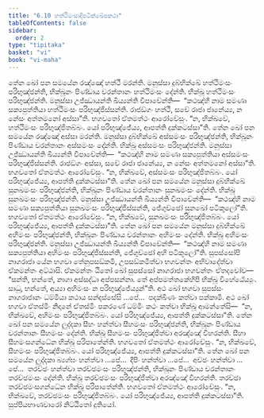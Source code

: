 ```yaml
---
title: "6.10 හත්ථිමංසාදිපටික්ඛේපකථා"
tableOfContents: false
sidebar:
  order: 2
type: "tipitaka"
basket: "vi"
book: "vi-maha"
---
```



<DynamicBreadcrumb />

<Division number="281" book="vi-maha">

<Paragraph number="1271" book="vi-maha">
තේන ඛෝ පන සමයේන රඤ්ඤෝ හත්ථී මරන්ති. මනුස්සා දුබ්භික්ඛේ හත්ථිමංසං පරිභුඤ්ජන්ති, භික්ඛූනං පිණ්ඩාය චරන්තානං හත්ථිමංසං දේන්ති. භික්ඛූ හත්ථිමංසං පරිභුඤ්ජන්ති. මනුස්සා උජ්ඣායන්ති ඛිය්‍යන්ති විපාචේන්ති—  “කථඤ්හි නාම සමණා සක්‍යපුත්තියා හත්ථිමංසං පරිභුඤ්ජිස්සන්ති. රාජඞ්ගං හත්ථී, සචේ රාජා ජානේය්‍ය, න නේසං අත්තමනෝ අස්සා”ති. භගවතෝ ඒතමත්ථං ආරෝචේසුං. “න, භික්ඛවේ, හත්ථිමංසං පරිභුඤ්ජිතබ්බං. යෝ පරිභුඤ්ජේය්‍ය, ආපත්ති දුක්කටස්සා”ති.
</Paragraph>

<Paragraph number="1272" book="vi-maha">
තේන ඛෝ පන සමයේන රඤ්ඤෝ අස්සා මරන්ති. මනුස්සා දුබ්භික්ඛේ අස්සමංසං පරිභුඤ්ජන්ති, භික්ඛූනං පිණ්ඩාය චරන්තානං අස්සමංසං දේන්ති. භික්ඛූ අස්සමංසං පරිභුඤ්ජන්ති. මනුස්සා උජ්ඣායන්ති ඛිය්‍යන්ති විපාචේන්ති—  “කථඤ්හි නාම සමණා සක්‍යපුත්තියා අස්සමංසං පරිභුඤ්ජිස්සන්ති. රාජඞ්ගං අස්සා, සචේ රාජා ජානේය්‍ය, න නේසං අත්තමනෝ අස්සා”ති. භගවතෝ ඒතමත්ථං ආරෝචේසුං. “න, භික්ඛවේ, අස්සමංසං පරිභුඤ්ජිතබ්බං. යෝ පරිභුඤ්ජේය්‍ය, ආපත්ති දුක්කටස්සා”ති.
</Paragraph>

<Paragraph number="1273" book="vi-maha">
තේන ඛෝ පන සමයේන මනුස්සා දුබ්භික්ඛේ සුනඛමංසං පරිභුඤ්ජන්ති, භික්ඛූනං පිණ්ඩාය චරන්තානං සුනඛමංසං දේන්ති. භික්ඛූ සුනඛමංසං පරිභුඤ්ජන්ති. මනුස්සා උජ්ඣායන්ති ඛිය්‍යන්ති විපාචේන්ති—  “කථඤ්හි නාම සමණා සක්‍යපුත්තියා සුනඛමංසං පරිභුඤ්ජිස්සන්ති, ජේගුච්ඡෝ සුනඛෝ පටිකූලෝ”ති. භගවතෝ ඒතමත්ථං ආරෝචේසුං. “න, භික්ඛවේ, සුනඛමංසං පරිභුඤ්ජිතබ්බං. යෝ පරිභුඤ්ජේය්‍ය, ආපත්ති දුක්කටස්සා”ති.
</Paragraph>

<Paragraph number="1274" book="vi-maha">
තේන ඛෝ පන සමයේන මනුස්සා දුබ්භික්ඛේ අහිමංසං පරිභුඤ්ජන්ති, භික්ඛූනං පිණ්ඩාය චරන්තානං අහිමංසං දේන්ති. භික්ඛූ අහිමංසං පරිභුඤ්ජන්ති. මනුස්සා උජ්ඣායන්ති ඛිය්‍යන්ති විපාචේන්ති—  “කථඤ්හි නාම සමණා සක්‍යපුත්තියා අහිමංසං පරිභුඤ්ජිස්සන්ති, ජේගුච්ඡෝ අහි පටිකූලෝ”ති. සුපස්සෝපි නාගරාජා යේන භගවා තේනුපසඞ්කමි, උපසඞ්කමිත්වා භගවන්තං අභිවාදේත්වා ඒකමන්තං අට්ඨාසි. ඒකමන්තං ඨිතෝ ඛෝ සුපස්සෝ නාගරාජා භගවන්තං ඒතදවෝච—  “සන්ති, භන්තේ, නාගා අස්සද්ධා අප්පසන්නා. තේ අප්පමත්තකේහිපි භික්ඛූ විහේඨේය්‍යුං. සාධු, භන්තේ, අය්‍යා අහිමංසං න පරිභුඤ්ජේය්‍යුන්”ති. අථ ඛෝ භගවා සුපස්සං නාගරාජානං ධම්මියා කථාය සන්දස්සේසි …පේ…  පදක්ඛිණං කත්වා පක්කාමි. අථ ඛෝ භගවා ඒතස්මිං නිදානේ ඒතස්මිං පකරණේ ධම්මිං කථං කත්වා භික්ඛූ ආමන්තේසි—  “න, භික්ඛවේ, අහිමංසං පරිභුඤ්ජිතබ්බං. යෝ පරිභුඤ්ජේය්‍ය, ආපත්ති දුක්කටස්සා”ති.
</Paragraph>

<Paragraph number="1275" book="vi-maha">
තේන ඛෝ පන සමයේන ලුද්දකා සීහං හන්ත්වා සීහමංසං පරිභුඤ්ජන්ති, භික්ඛූනං පිණ්ඩාය චරන්තානං සීහමංසං දේන්ති. භික්ඛූ සීහමංසං පරිභුඤ්ජිත්වා අරඤ්ඤේ විහරන්ති. සීහා සීහමංසගන්ධේන භික්ඛූ පරිපාතේන්ති. භගවතෝ ඒතමත්ථං ආරෝචේසුං. “න, භික්ඛවේ, සීහමංසං පරිභුඤ්ජිතබ්බං. යෝ පරිභුඤ්ජේය්‍ය, ආපත්ති දුක්කටස්සා”ති.
</Paragraph>

<Paragraph number="1276" book="vi-maha">
තේන ඛෝ පන සමයේන ලුද්දකා බ්‍යග්ඝං හන්ත්වා …පේ…  දීපිං හන්ත්වා …පේ…  අච්ඡං හන්ත්වා …පේ…  තරච්ඡං හන්ත්වා තරච්ඡමංසං පරිභුඤ්ජන්ති, භික්ඛූනං පිණ්ඩාය චරන්තානං තරච්ඡමංසං දේන්ති. භික්ඛූ තරච්ඡමංසං පරිභුඤ්ජිත්වා අරඤ්ඤේ විහරන්ති. තරච්ඡා තරච්ඡමංසගන්ධේන භික්ඛූ පරිපාතේන්ති. භගවතෝ ඒතමත්ථං ආරෝචේසුං. “න, භික්ඛවේ, තරච්ඡමංසං පරිභුඤ්ජිතබ්බං. යෝ පරිභුඤ්ජේය්‍ය, ආපත්ති දුක්කටස්සා”ති.

</Paragraph>
</Division>

<Paragraph number="1277" type="center" book="vi-maha">
සුප්පියභාණවාරෝ නිට්ඨිතෝ දුතියෝ.
</Paragraph>